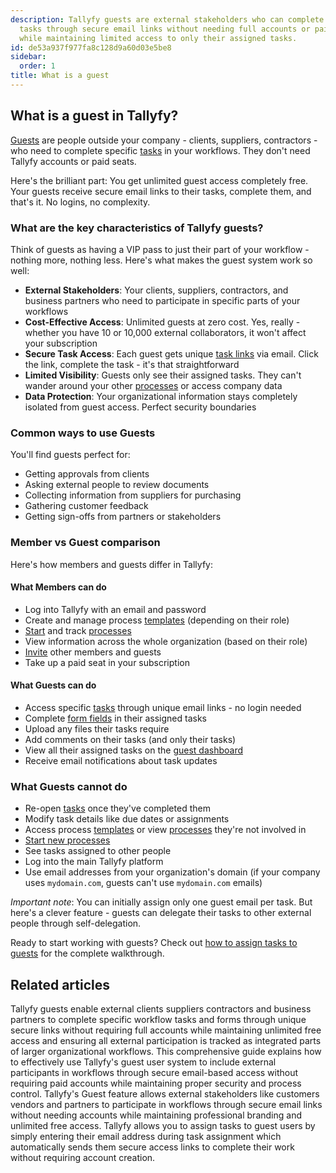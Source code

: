 ```yaml
---
description: Tallyfy guests are external stakeholders who can complete specific workflow
  tasks through secure email links without needing full accounts or paid subscriptions
  while maintaining limited access to only their assigned tasks.
id: de53a937f977fa8c128d9a60d03e5be8
sidebar:
  order: 1
title: What is a guest
---
```


## What is a guest in Tallyfy?

[Guests](/products/pro/documenting/guests/) are people outside your company - clients, suppliers, contractors - who need to complete specific [tasks](/products/pro/tracking-and-tasks/tasks/) in your workflows. They don't need Tallyfy accounts or paid seats.

Here's the brilliant part: You get unlimited guest access completely free. Your guests receive secure email links to their tasks, complete them, and that's it. No logins, no complexity.

### What are the key characteristics of Tallyfy guests?

Think of guests as having a VIP pass to just their part of your workflow - nothing more, nothing less. Here's what makes the guest system work so well:

- **External Stakeholders**: Your clients, suppliers, contractors, and business partners who need to participate in specific parts of your workflows
- **Cost-Effective Access**: Unlimited guests at zero cost. Yes, really - whether you have 10 or 10,000 external collaborators, it won't affect your subscription
- **Secure Task Access**: Each guest gets unique [task links](/products/pro/documenting/guests/how-to-find-a-guest-task-link-in-tallyfy/) via email. Click the link, complete the task - it's that straightforward
- **Limited Visibility**: Guests only see their assigned tasks. They can't wander around your other [processes](/products/pro/tracking-and-tasks/processes/) or access company data
- **Data Protection**: Your organizational information stays completely isolated from guest access. Perfect security boundaries

### Common ways to use Guests

You'll find guests perfect for:
- Getting approvals from clients
- Asking external people to review documents
- Collecting information from suppliers for purchasing
- Gathering customer feedback
- Getting sign-offs from partners or stakeholders

### Member vs Guest comparison

Here's how members and guests differ in Tallyfy:

#### What Members can do
- Log into Tallyfy with an email and password
- Create and manage process [templates](/products/pro/documenting/templates/) (depending on their role)
- [Start](/products/pro/launching/) and track [processes](/products/pro/tracking-and-tasks/processes/)
- View information across the whole organization (based on their role)
- [Invite](/products/pro/documenting/members/how-to-invite-and-activate-members-on-tallyfy/) other members and guests
- Take up a paid seat in your subscription

#### What Guests can do
- Access specific [tasks](/products/pro/tracking-and-tasks/tasks/) through unique email links - no login needed
- Complete [form fields](/products/pro/tracking-and-tasks/tasks/what-are-form-fields-in-tallyfy/) in their assigned tasks
- Upload any files their tasks require
- Add comments on their tasks (and only their tasks)
- View all their assigned tasks on the [guest dashboard](/products/pro/documenting/guests/how-can-guests-monitor-their-processes-on-tallyfy/)
- Receive email notifications about task updates

### What Guests cannot do
- Re-open [tasks](/products/pro/tracking-and-tasks/tasks/) once they've completed them
- Modify task details like due dates or assignments
- Access process [templates](/products/pro/documenting/templates/) or view [processes](/products/pro/tracking-and-tasks/processes/) they're not involved in
- [Start new processes](/products/pro/launching/)
- See tasks assigned to other people
- Log into the main Tallyfy platform
- Use email addresses from your organization's domain (if your company uses `mydomain.com`, guests can't use `mydomain.com` emails)

*Important note*: You can initially assign only one guest email per task. But here's a clever feature - guests can delegate their tasks to other external people through self-delegation.

Ready to start working with guests? Check out [how to assign tasks to guests](/products/pro/documenting/guests/how-can-i-assign-tasks-to-guest-users-in-tallyfy/) for the complete walkthrough.


## Related articles
<CardGrid>
<LinkTitleCard header="<b>Documenting > Guests</b>" href="/products/pro/documenting/guests/" > Tallyfy guests enable external clients suppliers contractors and business partners to complete specific workflow tasks and forms through unique secure links without requiring full accounts while maintaining unlimited free access and ensuring all external participation is tracked as integrated parts of larger organizational workflows. </LinkTitleCard>
<LinkTitleCard header="<b>Guests > Complete guide to guest user management</b>" href="/products/pro/documenting/guests/guest-user-guide/" > This comprehensive guide explains how to effectively use Tallyfy's guest user system to include external participants in workflows through secure email-based access without requiring paid accounts while maintaining proper security and process control. </LinkTitleCard>
<LinkTitleCard header="<b>Features > Customer facing</b>" href="/products/pro/tutorials/features/customer-facing/" > Tallyfy's Guest feature allows external stakeholders like customers vendors and partners to participate in workflows through secure email links without needing accounts while maintaining professional branding and unlimited free access. </LinkTitleCard>
<LinkTitleCard header="<b>Guests > Assign tasks to guests</b>" href="/products/pro/documenting/guests/how-can-i-assign-tasks-to-guest-users-in-tallyfy/" > Tallyfy allows you to assign tasks to guest users by simply entering their email address during task assignment which automatically sends them secure access links to complete their work without requiring account creation. </LinkTitleCard>
</CardGrid>